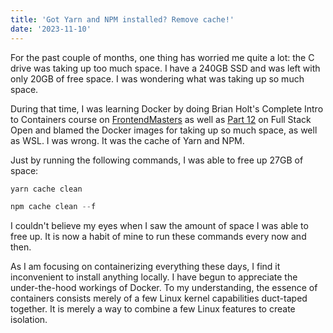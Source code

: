 ```yaml
---
title: 'Got Yarn and NPM installed? Remove cache!'
date: '2023-11-10'
---
```


For the past couple of months, one thing has worried me quite a lot: the C drive was taking up too much space. I have a 240GB SSD and was left with only 20GB of free space. I was wondering what was taking up so much space.

During that time, I was learning Docker by doing Brian Holt's Complete Intro to Containers course on [FrontendMasters](https://frontendmasters.com/courses/complete-intro-containers/) as well as [Part 12](https://fullstackopen.com/en/part12/introduction_to_containers) on Full Stack Open and blamed the Docker images for taking up so much space, as well as WSL. I was wrong. It was the cache of Yarn and NPM.

Just by running the following commands, I was able to free up 27GB of space:

```javascript
yarn cache clean

npm cache clean --f
```

I couldn't believe my eyes when I saw the amount of space I was able to free up. It is now a habit of mine to run these commands every now and then.

As I am focusing on containerizing everything these days, I find it inconvenient to install anything locally. I have begun to appreciate the under-the-hood workings of Docker. To my understanding, the essence of containers consists merely of a few Linux kernel capabilities duct-taped together. It is merely a way to combine a few Linux features to create isolation.